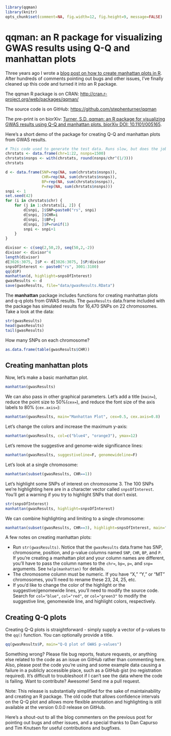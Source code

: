 ```r
library(qqman)
library(knitr)
opts_chunk$set(comment=NA, fig.width=12, fig.height=9, message=FALSE)
```

# qqman: an R package for visualizing GWAS results using Q-Q and manhattan plots

Three years ago I wrote a [blog post on how to create manhattan plots in R](http://gettinggeneticsdone.blogspot.com/2011/04/annotated-manhattan-plots-and-qq-plots.html). After hundreds of comments pointing out bugs and other issues, I've finally cleaned up this code and turned it into an R package.

The qqman R package is on CRAN: <http://cran.r-project.org/web/packages/qqman/>

The source code is on GitHub: <https://github.com/stephenturner/qqman>

The pre-print is on biorXiv: [Turner, S.D. qqman: an R package for visualizing GWAS results using Q-Q and manhattan plots. biorXiv DOI: 10.1101/005165](http://biorxiv.org/content/early/2014/05/14/005165).

Here's a short demo of the package for creating Q-Q and manhattan plots from GWAS results.

```r
# This code used to generate the test data. Runs slow, but does the job.
chrstats <- data.frame(chr=1:22, nsnps=1500)
chrstats$nsnps <- with(chrstats, round(nsnps/chr^(1/3)))
chrstats

d <- data.frame(SNP=rep(NA, sum(chrstats$nsnps)), 
                CHR=rep(NA, sum(chrstats$nsnps)), 
                BP=rep(NA, sum(chrstats$nsnps)), 
                P=rep(NA, sum(chrstats$nsnps)))
snpi <- 1
set.seed(42)
for (i in chrstats$chr) {
    for (j in 1:chrstats[i, 2]) {
        d[snpi, ]$SNP=paste0("rs", snpi)
        d[snpi, ]$CHR=i
        d[snpi, ]$BP=j
        d[snpi, ]$P=runif(1)
        snpi <- snpi+1
    }
}

divisor <- c(seq(2,50,2), seq(50,2,-2))
divisor <- divisor^4
length(divisor)
d[3026:3075, ]$P <- d[3026:3075, ]$P/divisor
snpsOfInterest <- paste0("rs", 3001:3100)
qq(d$P)
manhattan(d, highlight=snpsOfInterest)
gwasResults <- d
save(gwasResults, file="data/gwasResults.RData")
```

The **manhattan** package includes functions for creating manhattan plots and q-q plots from GWAS results. The `gwasResults` data.frame included with the package has simulated results for 16,470 SNPs on 22 chromosomes. Take a look at the data:

```r
str(gwasResults)
head(gwasResults)
tail(gwasResults)
```

How many SNPs on each chromosome?

```r
as.data.frame(table(gwasResults$CHR))
```

## Creating manhattan plots

Now, let's make a basic manhattan plot. 

```r
manhattan(gwasResults)
```

We can also pass in other graphical parameters. Let's add a title (`main=`), reduce the point size to 50%(`cex=`), and reduce the font size of the axis labels to 80% (`cex.axis=`):

```r
manhattan(gwasResults, main="Manhattan Plot", cex=0.5, cex.axis=0.8)
```

Let's change the colors and increase the maximum y-axis:

```r
manhattan(gwasResults, col=c("blue4", "orange3"), ymax=12)
```

Let's remove the suggestive and genome-wide significance lines:

```r
manhattan(gwasResults, suggestiveline=F, genomewideline=F)
```

Let's look at a single chromosome:

```r
manhattan(subset(gwasResults, CHR==1))
```

Let's highlight some SNPs of interest on chromosome 3. The 100 SNPs we're highlighting here are in a character vector called `snpsOfInterest`. You'll get a warning if you try to highlight SNPs that don't exist.

```r
str(snpsOfInterest)
manhattan(gwasResults, highlight=snpsOfInterest)
```

We can combine highlighting and limiting to a single chromosome:

```r
manhattan(subset(gwasResults, CHR==3), highlight=snpsOfInterest, main="Chr 3")
```

A few notes on creating manhattan plots:

* Run `str(gwasResults)`. Notice that the `gwasResults` data.frame has SNP, chromosome, position, and p-value columns named `SNP`, `CHR`, `BP`, and `P`. If you're creating a manhattan plot and your column names are different, you'll have to pass the column names to the `chr=`, `bp=`, `p=`, and `snp=` arguments. See `help(manhattan)` for details.
* The chromosome column must be numeric. If you have "X," "Y," or "MT" chromosomes, you'll need to rename these 23, 24, 25, etc.
* If you'd like to change the color of the highlight or the suggestive/genomewide lines, you'll need to modify the source code. Search for `col="blue"`, `col="red"`, or `col="green3"` to modify the suggestive line, genomewide line, and highlight colors, respectively.

## Creating Q-Q plots

Creating Q-Q plots is straightforward - simply supply a vector of p-values to the `qq()` function. You can optionally provide a title.

```r
qq(gwasResults$P, main="Q-Q plot of GWAS p-values")
```



Something wrong? Please file bug reports, feature requests, or anything else related to the code as an issue on GitHub rather than commenting here. Also, please post the code you're using and some example data causing a failure in a publicly accessible place, such as a GitHub gist (no registration required). It's difficult to troubleshoot if I can't see the data where the code is failing. Want to contribute? Awesome! Send me a pull request.

Note: This release is substantially simplified for the sake of maintainability and creating an R package. The old code that allows confidence intervals on the Q-Q plot and allows more flexible annotation and highlighting is still available at the version 0.0.0 release on GitHub.

Here's a shout-out to all the blog commenters on the previous post for pointing out bugs and other issues, and a special thanks to Dan Capurso and Tim Knutsen for useful contributions and bugfixes.